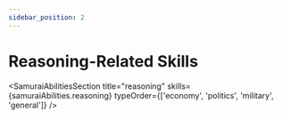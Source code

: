 ```yaml
---
sidebar_position: 2
---
```



# Reasoning-Related Skills

<SamuraiAbilitiesSection
  title="reasoning"
  skills={samuraiAbilities.reasoning}
  typeOrder={['economy', 'politics', 'military', 'general']}
/>